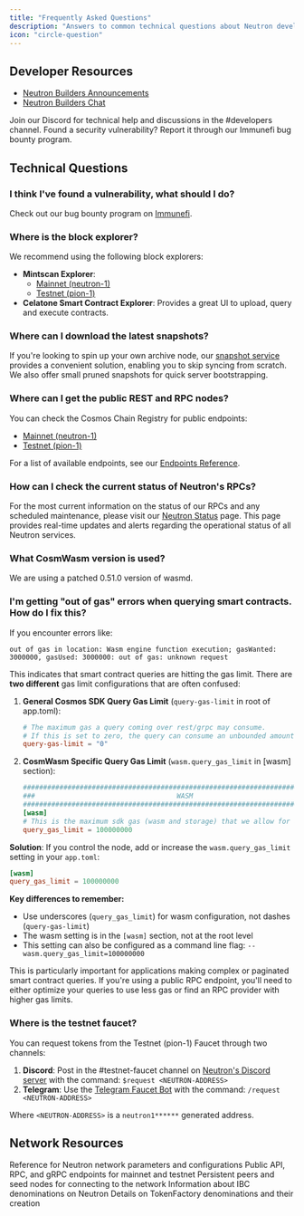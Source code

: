 ```yaml
---
title: "Frequently Asked Questions"
description: "Answers to common technical questions about Neutron development"
icon: "circle-question"
---
```


## Developer Resources

<CardGroup cols={3}>
  <Card title="Community Channels" icon="users" iconType="duotone">
    <ul className="mt-2 space-y-1">
      <li><a href="https://t.me/+Q6C_kb0xLaoxYzE1" target="_blank" className="text-primary hover:underline">Neutron Builders Announcements</a></li>
      <li><a href="https://t.me/+b9f8m8iybLdhYjE9" target="_blank" className="text-primary hover:underline">Neutron Builders Chat</a></li>
    </ul>
  </Card>
  
  <Card title="Technical Support" icon="headset" iconType="duotone" href="https://discord.com/invite/bzPBzbDvWC" target="_blank">
    Join our Discord for technical help and discussions in the #developers channel.
  </Card>
  
  <Card title="Bug Bounty" icon="bug" iconType="duotone" href="https://immunefi.com/bug-bounty/neutron" target="_blank">
    Found a security vulnerability? Report it through our Immunefi bug bounty program.
  </Card>
</CardGroup>

## Technical Questions

### I think I've found a vulnerability, what should I do?

Check out our bug bounty program on <a href="https://immunefi.com/bug-bounty/neutron" target="_blank" className="text-primary hover:underline">Immunefi</a>.

### Where is the block explorer?

We recommend using the following block explorers:

- **Mintscan Explorer**:
  - <a href="https://mintscan.io/neutron" target="_blank" className="text-primary hover:underline">Mainnet (neutron-1)</a>
  - <a href="https://mintscan.io/neutron-testnet" target="_blank" className="text-primary hover:underline">Testnet (pion-1)</a>
- **Celatone Smart Contract Explorer**: Provides a great UI to upload, query and execute contracts.

### Where can I download the latest snapshots?

If you're looking to spin up your own archive node, our <a href="https://cosmos-snapshots.neutron.org/" target="_blank" className="text-primary hover:underline">snapshot service</a> provides a convenient solution, enabling you to skip syncing from scratch. We also offer small pruned snapshots for quick server bootstrapping.

### Where can I get the public REST and RPC nodes?

You can check the Cosmos Chain Registry for public endpoints:

- <a href="https://github.com/cosmos/chain-registry/tree/master/neutron" target="_blank" className="text-primary hover:underline">Mainnet (neutron-1)</a>
- <a href="https://github.com/cosmos/chain-registry/tree/master/testnets/neutrontestnet" target="_blank" className="text-primary hover:underline">Testnet (pion-1)</a>

For a list of available endpoints, see our <a href="/resources/endpoints" className="text-primary hover:underline">Endpoints Reference</a>.

### How can I check the current status of Neutron's RPCs?

For the most current information on the status of our RPCs and any scheduled maintenance, please visit our <a href="https://status.neutron.org/" target="_blank" className="text-primary hover:underline">Neutron Status</a> page. This page provides real-time updates and alerts regarding the operational status of all Neutron services.

### What CosmWasm version is used?

We are using a patched 0.51.0 version of wasmd.

### I'm getting "out of gas" errors when querying smart contracts. How do I fix this?

If you encounter errors like:

```
out of gas in location: Wasm engine function execution; gasWanted: 3000000, gasUsed: 3000000: out of gas: unknown request
```

This indicates that smart contract queries are hitting the gas limit. There are **two different** gas limit configurations that are often confused:

1. **General Cosmos SDK Query Gas Limit** (`query-gas-limit` in root of app.toml):
   ```toml
   # The maximum gas a query coming over rest/grpc may consume.
   # If this is set to zero, the query can consume an unbounded amount of gas.
   query-gas-limit = "0"
   ```

2. **CosmWasm Specific Query Gas Limit** (`wasm.query_gas_limit` in [wasm] section):
   ```toml
   ###############################################################################
   ###                                   WASM                                  ###
   ###############################################################################
   [wasm]
   # This is the maximum sdk gas (wasm and storage) that we allow for any x/wasm "smart" queries
   query_gas_limit = 100000000
   ```

**Solution**: If you control the node, add or increase the `wasm.query_gas_limit` setting in your `app.toml`:

```toml
[wasm]
query_gas_limit = 100000000
```

**Key differences to remember:**
- Use underscores (`query_gas_limit`) for wasm configuration, not dashes (`query-gas-limit`)
- The wasm setting is in the `[wasm]` section, not at the root level
- This setting can also be configured as a command line flag: `--wasm.query_gas_limit=100000000`

This is particularly important for applications making complex or paginated smart contract queries. If you're using a public RPC endpoint, you'll need to either optimize your queries to use less gas or find an RPC provider with higher gas limits.

### Where is the testnet faucet?

You can request tokens from the Testnet (pion-1) Faucet through two channels:

1. **Discord**: Post in the #testnet-faucet channel on <a href="https://discord.com/invite/bzPBzbDvWC" target="_blank" className="text-primary hover:underline">Neutron's Discord server</a> with the command: `$request <NEUTRON-ADDRESS>`
2. **Telegram**: Use the <a href="https://t.me/NeutronTestnetFaucet_bot" target="_blank" className="text-primary hover:underline">Telegram Faucet Bot</a> with the command: `/request <NEUTRON-ADDRESS>`

Where `<NEUTRON-ADDRESS>` is a `neutron1******` generated address.

## Network Resources

<CardGroup cols={3}>
  <Card title="Chain Parameters" icon="sliders" iconType="duotone" href="/resources/chain-parameters">
    Reference for Neutron network parameters and configurations
  </Card>
  
  <Card title="Network Endpoints" icon="network-wired" iconType="duotone" href="/resources/endpoints">
    Public API, RPC, and gRPC endpoints for mainnet and testnet
  </Card>
  
  <Card title="Peer Nodes" icon="server" iconType="duotone" href="/resources/peers">
    Persistent peers and seed nodes for connecting to the network
  </Card>
</CardGroup>

<CardGroup cols={2}>
  <Card title="IBC Denoms" icon="coins" iconType="duotone" href="/resources/ibc-denoms">
    Information about IBC denominations on Neutron
  </Card>
  
  <Card title="TokenFactory Denoms" icon="money-bill" iconType="duotone" href="/resources/tokenfactory-denoms">
    Details on TokenFactory denominations and their creation
  </Card>
</CardGroup> 